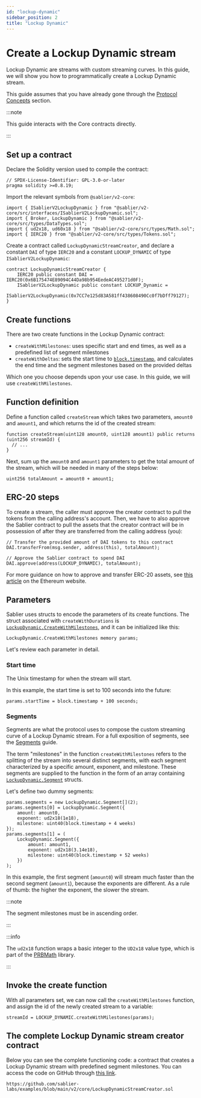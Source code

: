 ```yaml
---
id: "lockup-dynamic"
sidebar_position: 2
title: "Lockup Dynamic"
---
```



# Create a Lockup Dynamic stream

Lockup Dynamic are streams with custom streaming curves. In this guide, we will show you how to programmatically create
a Lockup Dynamic stream.

This guide assumes that you have already gone through the [Protocol Concepts](/concepts/protocol/streaming) section.

:::note

This guide interacts with the Core contracts directly.

:::

<AdmonitionSimpleCode />

## Set up a contract

Declare the Solidity version used to compile the contract:

```solidity
// SPDX-License-Identifier: GPL-3.0-or-later
pragma solidity >=0.8.19;
```

Import the relevant symbols from `@sablier/v2-core`:

```solidity
import { ISablierV2LockupDynamic } from "@sablier/v2-core/src/interfaces/ISablierV2LockupDynamic.sol";
import { Broker, LockupDynamic } from "@sablier/v2-core/src/types/DataTypes.sol";
import { ud2x18, ud60x18 } from "@sablier/v2-core/src/types/Math.sol";
import { IERC20 } from "@sablier/v2-core/src/types/Tokens.sol";
```

Create a contract called `LockupDynamicStreamCreator`, and declare a constant `DAI` of type `IERC20` and a constant
`LOCKUP_DYNAMIC` of type `ISablierV2LockupDynamic`:

```solidity
contract LockupDynamicStreamCreator {
    IERC20 public constant DAI = IERC20(0x6B175474E89094C44Da98b954EedeAC495271d0F);
    ISablierV2LockupDynamic public constant LOCKUP_Dynamic =
        ISablierV2LockupDynamic(0x7CC7e125d83A581ff438608490Cc0f7bDff79127);
}
```

<ConstantsComment />

## Create functions

There are two create functions in the Lockup Dynamic contract:

- `createWithMilestones`: uses specific start and end times, as well as a predefined list of segment milestones
- `createWithDeltas`: sets the start time to
  [`block.timestamp`](https://docs.soliditylang.org/en/v0.8.19/cheatsheet.html#global-variables), and calculates the end
  time and the segment milestones based on the provided deltas

Which one you choose depends upon your use case. In this guide, we will use `createWithMilestones`.

## Function definition

Define a function called `createStream` which takes two parameters, `amount0` and `amount1`, and which returns the id of
the created stream:

```solidity
function createStream(uint128 amount0, uint128 amount1) public returns (uint256 streamId) {
  // ...
}
```

Next, sum up the `amount0` and `amount1` parameters to get the total amount of the stream, which will be needed in many
of the steps below:

```solidity
uint256 totalAmount = amount0 + amount1;
```

## ERC-20 steps

To create a stream, the caller must approve the creator contract to pull the tokens from the calling address's account.
Then, we have to also approve the Sablier contract to pull the assets that the creator contract will be in possession of
after they are transferred from the calling address (you):

```solidity
// Transfer the provided amount of DAI tokens to this contract
DAI.transferFrom(msg.sender, address(this), totalAmount);

// Approve the Sablier contract to spend DAI
DAI.approve(address(LOCKUP_DYNAMIC), totalAmount);
```

For more guidance on how to approve and transfer ERC-20 assets, see
[this article](https://ethereum.org/en/developers/docs/standards/tokens/erc-20/) on the Ethereum website.

## Parameters

Sablier uses structs to encode the parameters of its create functions. The struct associated with `createWithDurations`
is [`LockupDynamic.CreateWithMilestones`](/contracts/v2/reference/core/types/library.LockupDynamic), and it can be
initialized like this:

```solidity
LockupDynamic.CreateWithMilestones memory params;
```

Let's review each parameter in detail.

<ParamSender />

<ParamRecipient />

<ParamTotalAmount />

<ParamAsset />

<ParamCancelable />

<ParamBroker />

### Start time

The Unix timestamp for when the stream will start.

In this example, the start time is set to 100 seconds into the future:

```solidity
params.startTime = block.timestamp + 100 seconds;
```

### Segments

Segments are what the protocol uses to compose the custom streaming curve of a Lockup Dynamic stream. For a full
exposition of segments, see the [Segments](/concepts/protocol/segments) guide.

The term "milestones" in the function `createWithMilestones` refers to the splitting of the stream into several distinct
segments, with each segment characterized by a specific amount, exponent, and milestone. These segments are supplied to
the function in the form of an array containing
[`LockupDynamic.Segment`](/contracts/v2/reference/core/types/library.LockupDynamic) structs.

Let's define two dummy segments:

```solidity
params.segments = new LockupDynamic.Segment[](2);
params.segments[0] = LockupDynamic.Segment({
    amount: amount0,
    exponent: ud2x18(1e18),
    milestone: uint40(block.timestamp + 4 weeks)
});
params.segments[1] = (
    LockupDynamic.Segment({
        amount: amount1,
        exponent: ud2x18(3.14e18),
        milestone: uint40(block.timestamp + 52 weeks)
    })
);
```

In this example, the first segment (`amount0`) will stream much faster than the second segment (`amount1`), because the
exponents are different. As a rule of thumb: the higher the exponent, the slower the stream.

:::note

The segment milestones must be in ascending order.

:::

:::info

The `ud2x18` function wraps a basic integer to the `UD2x18` value type, which is part of the
[PRBMath](https://github.com/PaulRBerg/prb-math) library.

:::

## Invoke the create function

With all parameters set, we can now call the `createWithMilestones` function, and assign the id of the newly created
stream to a variable:

```solidity
streamId = LOCKUP_DYNAMIC.createWithMilestones(params);
```

## The complete Lockup Dynamic stream creator contract

Below you can see the complete functioning code: a contract that creates a Lockup Dynamic stream with predefined segment
milestones. You can access the code on GitHub through
[this link](https://github.com/sablier-labs/examples/blob/main/v2/core/LockupDynamicStreamCreator.sol).

```solidity reference title="Lockup Dynamic Stream Creator"
https://github.com/sablier-labs/examples/blob/main/v2/core/LockupDynamicStreamCreator.sol
```
